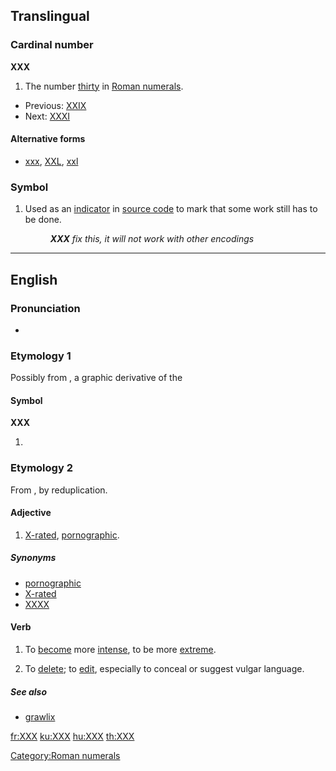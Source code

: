 {{also|xxx}}
==Translingual==

===Cardinal number===
'''XXX'''

# The number [[thirty]] in [[Roman numerals]].
* Previous: [[XXIX]]
* Next: [[thirty-one|XXXI]]

====Alternative forms====
* [[xxx]], [[XXL]], [[xxl]]

===Symbol===
{{infl|mul|symbol}}

# {{computing}} Used as an [[indicator]] in [[source code]] to mark that some work still has to be done.
#: '''''XXX''' fix this, it will not work with other encodings''

[[Category:Roman numerals]]

----

==English==

===Pronunciation===
* {{IPA|[ʔɛksʔɛksʔɛks]}}

===Etymology 1===
Possibly from {{term|X}}, a graphic derivative of the {{term|skull and crossbones||indicator of death}}

====Symbol====
'''XXX'''

# {{non-gloss definition|used as an indicator of hazard, poison, or (often humorously) alcohol content}}

===Etymology 2===
<!--Possibly from the [[w:Amsterdam|Amsterdam]] city flag which has '''XXX''' on it.  For a period Amsterdam was the source of much pornography in the UK. {{unreferenced|folk etymology?}}-->
From {{term|X||lang=en|adult-rated (US film)}}, by reduplication.

====Adjective====
{{en-adj}}

# [[X-rated]], [[pornographic]].

=====Synonyms=====
* [[pornographic]]
* [[X-rated]]
* [[XXXX]]

====Verb====
{{en-verb|es}}

# {{rfv-sense}} {{context|slang}} To [[become]] more [[intense]], to be more [[extreme]].
# To [[delete]]; to [[edit]], especially to conceal or suggest vulgar language.

=====See also=====
* [[grawlix]]

[[fr:XXX]]
[[ku:XXX]]
[[hu:XXX]]
[[th:XXX]]